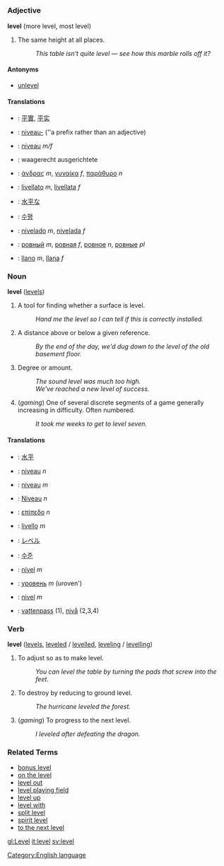 =={{en}}==
[[Category:English language]]
===Adjective===
'''level''' (more level, most level)

# The same height at all places.
#: ''This table isn't quite level &mdash; see how this marble rolls off it?''

====Antonyms====
*[[unlevel]]

====Translations====
*{{zh}}: [[平實]], [[平实]]
*{{nl}}: [[niveau-]] (''a prefix rather than an adjective)
*{{fr}}: [[niveau]] ''m/f''
*{{de}}: waagerecht ausgerichtete<!-- please check this one -->
*{{el}}: [[άνδρας]] ''m'', [[γυναίκα]] ''f'', [[παράθυρο]] ''n''
*{{it}}: [[livellato]] ''m'', [[livellata]] ''f''
*{{ja}}: [[水平]]な
*{{ko}}: [[수평]]
*{{pt}}: [[nivelado]] ''m'', [[nivelada]] ''f''
*{{ru}}: [[ровный]] ''m'', [[ровная]] ''f'', [[ровное]] ''n'', [[ровные]] ''pl''
*{{es}}: [[llano]] ''m'', [[llana]] ''f''

===Noun===
'''level''' ([[levels]])

# A tool for finding whether a surface is level.
#: ''Hand me the level so I can tell if this is correctly installed.''
# A distance above or below a given reference.
#: ''By the end of the day, we'd dug down to the level of the old basement floor.''
# Degree or amount.
#: ''The sound level was much too high.''
#: ''We've reached a new level of success.''
# (''gaming'') One of several discrete segments of a game generally increasing in difficulty.  Often numbered.
#: ''It took me weeks to get to level seven.''

====Translations====
*{{zh}}: [[水平]]
*{{nl}}: [[niveau]] ''n''
*{{fr}}: [[niveau]] ''m''
*{{de}}: [[Niveau]] ''n''
*{{el}}: [[επίπεδο]] ''n''
*{{it}}: [[livello]] ''m''
*{{ja}}: [[レベル]]
*{{ko}}: [[수준]]
*{{pt}}: [[nível]] ''m''
*{{ru}}: [[уровень]] ''m'' (uroven')
*{{es}}: [[nivel]] ''m''
*{{sv}}: [[vattenpass]] (1), [[nivå]] (2,3,4)

===Verb===
'''level''' ([[levels]], [[leveled]] / [[levelled]], [[leveling]] / [[levelling]])

# To adjust so as to make level.
#: ''You can level the table by turning the pads that screw into the feet.''
# To destroy by reducing to ground level.
#: ''The hurricane leveled the forest.''
# (''gaming'') To progress to the next level.
#: ''I leveled after defeating the dragon.''

===Related Terms===
*[[bonus level]]
*[[on the level]]
*[[level out]]
*[[level playing field]]
*[[level up]]
*[[level with]]
*[[split level]]
*[[spirit level]]
*[[to the next level]]

[[gl:Level]]
[[it:level]]
[[sv:level]]